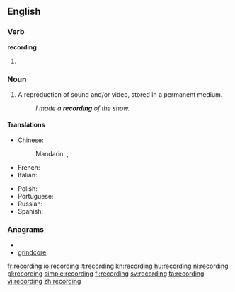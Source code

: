 ==English==

===Verb===
'''recording'''

# {{present participle of|[[record]]}}

===Noun===
{{wikipedia}}
{{en-noun}}

# A reproduction of sound and/or video, stored in a permanent medium.
#: ''I made a '''recording''' of the show.''

====Translations====
{{trans-top|reproduction stored in a permanent medium}}
* Chinese:
*: Mandarin: {{t|zh|錄音|sc=Hani}}, {{t|zh|录音 |tr=lùyīn|sc=Hani}}
* French: {{t+|fr|enregistrement|m}}
* Italian: {{t+|it|registrazione|f}}
{{trans-mid}}
* Polish: {{t|pl|nagranie|n}}
* Portuguese: {{t-|pt|gravação|f}}
* Russian: {{t|ru|запись|f|tr=zápis’|sc=Cyrl}}
* Spanish: {{t+|es|grabación|f}}
{{trans-bottom}}

===Anagrams===
* {{alphagram|cdeginorr}}
* [[grindcore#English|grindcore]]

[[fr:recording]]
[[io:recording]]
[[it:recording]]
[[kn:recording]]
[[hu:recording]]
[[nl:recording]]
[[pl:recording]]
[[simple:recording]]
[[fi:recording]]
[[sv:recording]]
[[ta:recording]]
[[vi:recording]]
[[zh:recording]]
